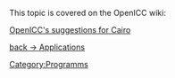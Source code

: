 This topic is covered on the OpenICC wiki:

[http://www.freedesktop.org/wiki/OpenIcc/Cairo OpenICC's suggestions for Cairo]



[[Applications|back -> Applications]]

[[Category:Programms]]